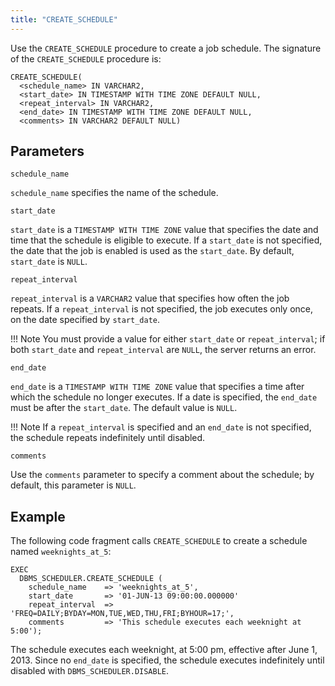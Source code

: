 ```yaml
---
title: "CREATE_SCHEDULE"
---
```


Use the `CREATE_SCHEDULE` procedure to create a job schedule. The signature of the `CREATE_SCHEDULE` procedure is:

```text
CREATE_SCHEDULE(
  <schedule_name> IN VARCHAR2,
  <start_date> IN TIMESTAMP WITH TIME ZONE DEFAULT NULL,
  <repeat_interval> IN VARCHAR2,
  <end_date> IN TIMESTAMP WITH TIME ZONE DEFAULT NULL,
  <comments> IN VARCHAR2 DEFAULT NULL)
```

## Parameters

`schedule_name`

 `schedule_name` specifies the name of the schedule.

`start_date`

 `start_date` is a `TIMESTAMP WITH TIME ZONE` value that specifies the date and time that the schedule is eligible to execute. If a `start_date` is not specified, the date that the job is enabled is used as the `start_date`. By default, `start_date` is `NULL`.

`repeat_interval`

 `repeat_interval` is a `VARCHAR2` value that specifies how often the job repeats. If a `repeat_interval` is not specified, the job executes only once, on the date specified by `start_date`.

 !!! Note 
    You must provide a value for either `start_date` or `repeat_interval`; if both `start_date` and `repeat_interval` are `NULL`, the server returns an error.

`end_date`

 `end_date` is a `TIMESTAMP WITH TIME ZONE` value that specifies a time after which the schedule no longer executes. If a date is specified, the `end_date` must be after the `start_date`. The default value is `NULL`.

 !!! Note
     If a `repeat_interval` is specified and an `end_date` is not specified, the schedule repeats indefinitely until disabled.

`comments`

 Use the `comments` parameter to specify a comment about the schedule; by default, this parameter is `NULL`.

## Example

The following code fragment calls `CREATE_SCHEDULE` to create a schedule named `weeknights_at_5`:

```text
EXEC
  DBMS_SCHEDULER.CREATE_SCHEDULE (
    schedule_name    => 'weeknights_at_5',
    start_date       => '01-JUN-13 09:00:00.000000'
    repeat_interval  => 'FREQ=DAILY;BYDAY=MON,TUE,WED,THU,FRI;BYHOUR=17;',
    comments         => 'This schedule executes each weeknight at 5:00');
```

The schedule executes each weeknight, at 5:00 pm, effective after June 1, 2013. Since no `end_date` is specified, the schedule executes indefinitely until disabled with `DBMS_SCHEDULER.DISABLE`.
